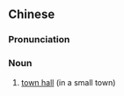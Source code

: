 ==Chinese==
{{zh-forms|s=镇公所}}

===Pronunciation===
{{zh-pron
|m=zhèngōngsuǒ
|c=zan3 gung1 so2
|cat=n
}}

===Noun===
{{zh-noun}}

# [[town hall]] (in a small town)